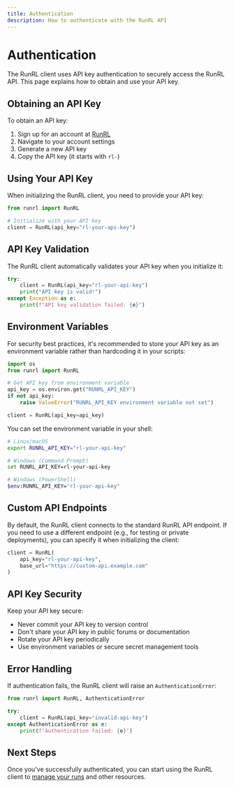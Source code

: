 ```yaml
---
title: Authentication
description: How to authenticate with the RunRL API
---
```


# Authentication

The RunRL client uses API key authentication to securely access the RunRL API. This page explains how to obtain and use your API key.

## Obtaining an API Key

To obtain an API key:

1. Sign up for an account at [RunRL](https://runrl.ai)
2. Navigate to your account settings
3. Generate a new API key
4. Copy the API key (it starts with `rl-`)

## Using Your API Key

When initializing the RunRL client, you need to provide your API key:

```python
from runrl import RunRL

# Initialize with your API key
client = RunRL(api_key="rl-your-api-key")
```

## API Key Validation

The RunRL client automatically validates your API key when you initialize it:

```python
try:
    client = RunRL(api_key="rl-your-api-key")
    print("API key is valid!")
except Exception as e:
    print(f"API key validation failed: {e}")
```

## Environment Variables

For security best practices, it's recommended to store your API key as an environment variable rather than hardcoding it in your scripts:

```python
import os
from runrl import RunRL

# Get API key from environment variable
api_key = os.environ.get("RUNRL_API_KEY")
if not api_key:
    raise ValueError("RUNRL_API_KEY environment variable not set")

client = RunRL(api_key=api_key)
```

You can set the environment variable in your shell:

```bash
# Linux/macOS
export RUNRL_API_KEY="rl-your-api-key"

# Windows (Command Prompt)
set RUNRL_API_KEY=rl-your-api-key

# Windows (PowerShell)
$env:RUNRL_API_KEY="rl-your-api-key"
```

## Custom API Endpoints

By default, the RunRL client connects to the standard RunRL API endpoint. If you need to use a different endpoint (e.g., for testing or private deployments), you can specify it when initializing the client:

```python
client = RunRL(
    api_key="rl-your-api-key",
    base_url="https://custom-api.example.com"
)
```

## API Key Security

Keep your API key secure:

- Never commit your API key to version control
- Don't share your API key in public forums or documentation
- Rotate your API key periodically
- Use environment variables or secure secret management tools

## Error Handling

If authentication fails, the RunRL client will raise an `AuthenticationError`:

```python
from runrl import RunRL, AuthenticationError

try:
    client = RunRL(api_key="invalid-api-key")
except AuthenticationError as e:
    print(f"Authentication failed: {e}")
```

## Next Steps

Once you've successfully authenticated, you can start using the RunRL client to [manage your runs](/docs/api-reference#runs) and other resources.
